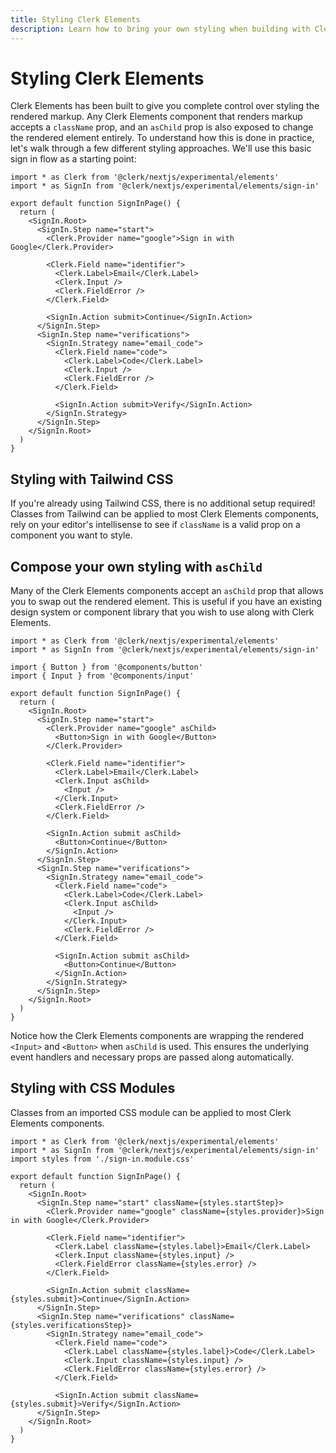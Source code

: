 ```yaml
---
title: Styling Clerk Elements
description: Learn how to bring your own styling when building with Clerk Elements.
---
```


# Styling Clerk Elements

Clerk Elements has been built to give you complete control over styling the rendered markup. Any Clerk Elements component that renders markup accepts a `className` prop, and an `asChild` prop is also exposed to change the rendered element entirely. To understand how this is done in practice, let's walk through a few different styling approaches. We'll use this basic sign in flow as a starting point:

```tsx
import * as Clerk from '@clerk/nextjs/experimental/elements'
import * as SignIn from '@clerk/nextjs/experimental/elements/sign-in'

export default function SignInPage() {
  return (
    <SignIn.Root>
      <SignIn.Step name="start">
        <Clerk.Provider name="google">Sign in with Google</Clerk.Provider>

        <Clerk.Field name="identifier">
          <Clerk.Label>Email</Clerk.Label>
          <Clerk.Input />
          <Clerk.FieldError />
        </Clerk.Field>

        <SignIn.Action submit>Continue</SignIn.Action>
      </SignIn.Step>
      <SignIn.Step name="verifications">
        <SignIn.Strategy name="email_code">
          <Clerk.Field name="code">
            <Clerk.Label>Code</Clerk.Label>
            <Clerk.Input />
            <Clerk.FieldError />
          </Clerk.Field>

          <SignIn.Action submit>Verify</SignIn.Action>
        </SignIn.Strategy>
      </SignIn.Step>
    </SignIn.Root>
  )
}
```

## Styling with Tailwind CSS

If you're already using Tailwind CSS, there is no additional setup required! Classes from Tailwind can be applied to most Clerk Elements components, rely on your editor's intellisense to see if `className` is a valid prop on a component you want to style.

## Compose your own styling with `asChild`

Many of the Clerk Elements components accept an `asChild` prop that allows you to swap out the rendered element. This is useful if you have an existing design system or component library that you wish to use along with Clerk Elements.

```tsx
import * as Clerk from '@clerk/nextjs/experimental/elements'
import * as SignIn from '@clerk/nextjs/experimental/elements/sign-in'

import { Button } from '@components/button'
import { Input } from '@components/input'

export default function SignInPage() {
  return (
    <SignIn.Root>
      <SignIn.Step name="start">
        <Clerk.Provider name="google" asChild>
          <Button>Sign in with Google</Button>
        </Clerk.Provider>

        <Clerk.Field name="identifier">
          <Clerk.Label>Email</Clerk.Label>
          <Clerk.Input asChild>
            <Input />
          </Clerk.Input>
          <Clerk.FieldError />
        </Clerk.Field>

        <SignIn.Action submit asChild>
          <Button>Continue</Button>
        </SignIn.Action>
      </SignIn.Step>
      <SignIn.Step name="verifications">
        <SignIn.Strategy name="email_code">
          <Clerk.Field name="code">
            <Clerk.Label>Code</Clerk.Label>
            <Clerk.Input asChild>
              <Input />
            </Clerk.Input>
            <Clerk.FieldError />
          </Clerk.Field>

          <SignIn.Action submit asChild>
            <Button>Continue</Button>
          </SignIn.Action>
        </SignIn.Strategy>
      </SignIn.Step>
    </SignIn.Root>
  )
}
```

Notice how the Clerk Elements components are wrapping the rendered `<Input>` and `<Button>` when `asChild` is used. This ensures the underlying event handlers and necessary props are passed along automatically.

## Styling with CSS Modules

Classes from an imported CSS module can be applied to most Clerk Elements components.

```tsx
import * as Clerk from '@clerk/nextjs/experimental/elements'
import * as SignIn from '@clerk/nextjs/experimental/elements/sign-in'
import styles from './sign-in.module.css'

export default function SignInPage() {
  return (
    <SignIn.Root>
      <SignIn.Step name="start" className={styles.startStep}>
        <Clerk.Provider name="google" className={styles.provider}>Sign in with Google</Clerk.Provider>

        <Clerk.Field name="identifier">
          <Clerk.Label className={styles.label}>Email</Clerk.Label>
          <Clerk.Input className={styles.input} />
          <Clerk.FieldError className={styles.error} />
        </Clerk.Field>

        <SignIn.Action submit className={styles.submit}>Continue</SignIn.Action>
      </SignIn.Step>
      <SignIn.Step name="verifications" className={styles.verificationsStep}>
        <SignIn.Strategy name="email_code">
          <Clerk.Field name="code">
            <Clerk.Label className={styles.label}>Code</Clerk.Label>
            <Clerk.Input className={styles.input} />
            <Clerk.FieldError className={styles.error} />
          </Clerk.Field>

          <SignIn.Action submit className={styles.submit}>Verify</SignIn.Action>
      </SignIn.Step>
    </SignIn.Root>
  )
}
```
